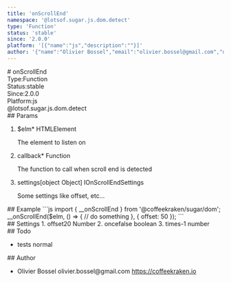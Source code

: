```yaml
---
title: 'onScrollEnd'
namespace: '@lotsof.sugar.js.dom.detect'
type: 'Function'
status: 'stable'
since: '2.0.0'
platform: '[{"name":"js","description":""}]'
author: '{"name":"Olivier Bossel","email":"olivier.bossel@gmail.com","url":"https://coffeekraken.io"}'
---
```

<div class="docmap-mdx">
# onScrollEnd
<div class="_metas">
<div class="_type"><span class="_type-label">Type:</span><span class="_type-value">Function</span></div>
<div class="_status"><span class="_status-label">Status:</span><span class="_status-value -stable">stable</span></div>
<div class="_since"><span class="_since-label">Since:</span><span class="_since-value">2.0.0</span></div>
<div class="_platform"><span class="_platform-label">Platform:</span><span class="_platform-value">js</span></div>
</div>
<div class="_namespace">@lotsof.sugar.js.dom.detect</div>
<div class="_params">
## Params
<ol class="_list">
<li class="_item">
<span class="_name">$elm<span class="_required">*</span></span><span class="_default"></span> <span class="_type">HTMLElement</span>
<p class="_description">The element to listen on</p>
</li>
<li class="_item">
<span class="_name">callback<span class="_required">*</span></span><span class="_default"></span> <span class="_type">Function</span>
<p class="_description">The function to call when scroll end is detected</p>
</li>
<li class="_item">
<span class="_name">settings</span><span class="_default">[object Object]</span> <span class="_type">IOnScrollEndSettings</span>
<p class="_description">Some settings like offset, etc...</p>
</li>
</ol>
</div>
<div class="_examples">
## Example
```js
import { __onScrollEnd } from '@coffeekraken/sugar/dom';
__onScrollEnd($elm, () => {
     // do something
}, {
   offset: 50
});
```
</div>
<div class="_settings">
## Settings
1. <span class="_name">offset</span><span class="_default">20</span> <span class="_type">Number</span>
2. <span class="_name">once</span><span class="_default">false</span> <span class="_type">boolean</span>
3. <span class="_name">times</span><span class="_default">-1</span> <span class="_type">number</span>
</div>
<div class="_todo">
## Todo
<ul class="_list">
<li class="_item">
<span class="_description">tests</span>
<span class="_priority -normal">normal</span>
</li>
</ul>
</div>
<div class="_author">
## Author
<ul class="_list">
<li class="_item">
<span class="_name">Olivier Bossel</span>
<span class="_email">olivier.bossel@gmail.com</span>
<a href="https://coffeekraken.io" target="_blank" class="_url">https://coffeekraken.io</a>
</li>
</ul>
</div>
</div>
